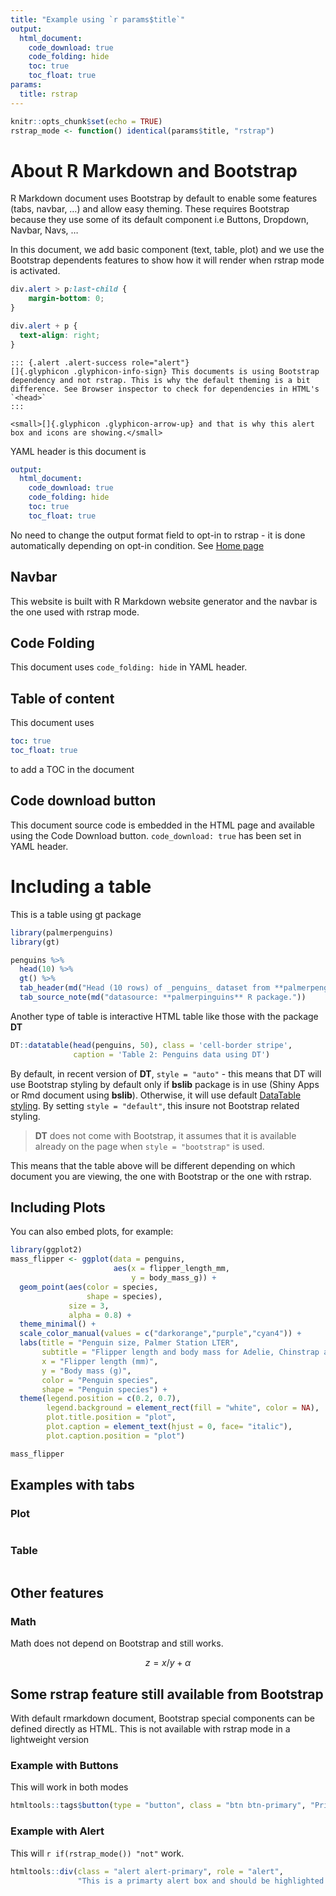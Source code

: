```yaml
---
title: "Example using `r params$title`"
output: 
  html_document:
    code_download: true
    code_folding: hide
    toc: true
    toc_float: true
params:
  title: rstrap
---
```


```r
knitr::opts_chunk$set(echo = TRUE)
rstrap_mode <- function() identical(params$title, "rstrap")
```

# About R Markdown and Bootstrap

R Markdown document uses Bootstrap by default to enable some features (tabs, navbar, ...) and allow easy theming. These requires Bootstrap because they use some of its default component i.e Buttons, Dropdown, Navbar, Navs, ...

In this document, we add basic component (text, table, plot) and we use the Bootstrap dependents features to show how it will render when rstrap mode is activated.

```css
div.alert > p:last-child {
    margin-bottom: 0;
}

div.alert + p {
  text-align: right;
}
```


```asis
::: {.alert .alert-success role="alert"}
[]{.glyphicon .glyphicon-info-sign} This documents is using Bootstrap dependency and not rstrap. This is why the default theming is a bit difference. See Browser inspector to check for dependencies in HTML's `<head>`
:::

<small>[]{.glyphicon .glyphicon-arrow-up} and that is why this alert box and icons are showing.</small>
```

YAML header is this document is 

```yaml
output: 
  html_document:
    code_download: true
    code_folding: hide
    toc: true
    toc_float: true
```

No need to change the output format field to opt-in to rstrap - it is done automatically depending on opt-in condition. See [Home page](index.html)

## Navbar

This website is built with R Markdown website generator and the navbar is the one used with rstrap mode. 

## Code Folding

This document uses `code_folding: hide` in YAML header. 

## Table of content

This document uses

```yaml
toc: true
toc_float: true
```

to add a TOC in the document

## Code download button

This document source code is embedded in the HTML page and available using the Code Download button. `code_download: true` has been set in YAML header.

# Including a table

This is a table using gt package

```r
library(palmerpenguins)
library(gt)

penguins %>% 
  head(10) %>%
  gt() %>%
  tab_header(md("Head (10 rows) of _penguins_ dataset from **palmerpenguins**")) %>%
  tab_source_note(md("datasource: **palmerpinguins** R package."))
```

Another type of table is interactive HTML table like those with the package **DT**

```r
DT::datatable(head(penguins, 50), class = 'cell-border stripe',
              caption = 'Table 2: Penguins data using DT')
```

By default, in recent version of **DT**, `style = "auto"` - this means that DT will use Bootstrap styling by default only if **bslib** package is in use (Shiny Apps or Rmd document using **bslib**). Otherwise, it will use default [DataTable styling](https://datatables.net/manual/styling/classes). By setting `style = "default"`, this insure not Bootstrap related styling. 

> **DT** does not come with Bootstrap, it assumes that it is available already on the page when `style = "bootstrap"` is used.

This means that the table above will be different depending on which document you are viewing, the one with Bootstrap or the one with rstrap.

## Including Plots

You can also embed plots, for example:

```r
library(ggplot2)
mass_flipper <- ggplot(data = penguins,
                       aes(x = flipper_length_mm,
                           y = body_mass_g)) +
  geom_point(aes(color = species,
                 shape = species),
             size = 3,
             alpha = 0.8) +
  theme_minimal() +
  scale_color_manual(values = c("darkorange","purple","cyan4")) +
  labs(title = "Penguin size, Palmer Station LTER",
       subtitle = "Flipper length and body mass for Adelie, Chinstrap and Gentoo Penguins",
       x = "Flipper length (mm)",
       y = "Body mass (g)",
       color = "Penguin species",
       shape = "Penguin species") +
  theme(legend.position = c(0.2, 0.7),
        legend.background = element_rect(fill = "white", color = NA),
        plot.title.position = "plot",
        plot.caption = element_text(hjust = 0, face= "italic"),
        plot.caption.position = "plot")

mass_flipper
```

## Examples with tabs {.tabset}

### Plot

```r
```

### Table

```r
```


## Other features 

### Math

Math does not depend on Bootstrap and still works.

$$
z = x/y + \alpha
$$

## Some rstrap feature still available from Bootstrap

With default rmarkdown document, Bootstrap special components can be defined directly as HTML. This is not available with rstrap mode in a lightweight version

### Example with Buttons

This will work in both modes

```r
htmltools::tags$button(type = "button", class = "btn btn-primary", "Primary")
```

### Example with Alert

This will `r if(rstrap_mode()) "not"` work. 

```r
htmltools::div(class = "alert alert-primary", role = "alert", 
               "This is a primarty alert box and should be highlighted as such")
```


